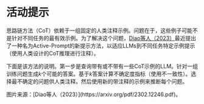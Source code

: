 # 活动提示


思路链方法（CoT）依赖于一组固定的人类注释示例。问题在于，这些例子可能不是针对不同任务的最有效示例。为了解决这个问题，[Diao等人（2023）](https://arxiv.org/pdf/2302.12246.pdf)最近提出了一种名为Active-Prompt的新提示方法，以适应LLMs到不同任务特定示例提示（使用人类设计的CoT推理进行注释）。

下面是该方法的说明。第一步是查询带有或不带有一些CoT示例的LLM。针对一组训练问题生成*k*个可能的答案。基于*k*答案计算不确定度指标（使用不一致性）。选择最不确定的问题供人类注释。然后使用新的带注释的示例来推断每个问题。

<Screenshot src={ACTIVE} alt="ACTIVE" /> 
图片来源：[Diao等人（2023）](https://arxiv.org/pdf/2302.12246.pdf)。